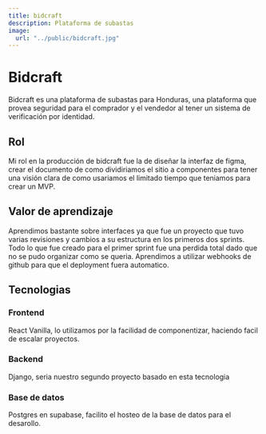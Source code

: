 ```yaml
---
title: bidcraft
description: Plataforma de subastas
image:
  url: "../public/bidcraft.jpg"
---
```

# Bidcraft

Bidcraft es una plataforma de subastas para Honduras, una plataforma que provea seguridad para el comprador y el vendedor al tener un sistema de verificación por identidad. 

## Rol
Mi rol en la producción de bidcraft fue la de diseñar la interfaz de figma, crear el documento de como dividiriamos el sitio a componentes para tener una visión clara de como usariamos el limitado tiempo que teniamos para crear un MVP. 

## Valor de aprendizaje
Aprendimos bastante sobre interfaces ya que fue un proyecto que tuvo varias revisiones y cambios a su estructura en los primeros dos sprints. Todo lo que fue creado para el primer sprint fue una perdida total dado que no se pudo organizar como se queria. 
Aprendimos a utilizar webhooks de github para que el deployment fuera automatico. 

## Tecnologias
### Frontend
React Vanilla, lo utilizamos por la facilidad de componentizar, haciendo facil de escalar proyectos. 

### Backend
Django, seria nuestro segundo proyecto basado en esta tecnologia

### Base de datos
Postgres en supabase, facilito el hosteo de la base de datos para el desarollo.


























































































































































































































































